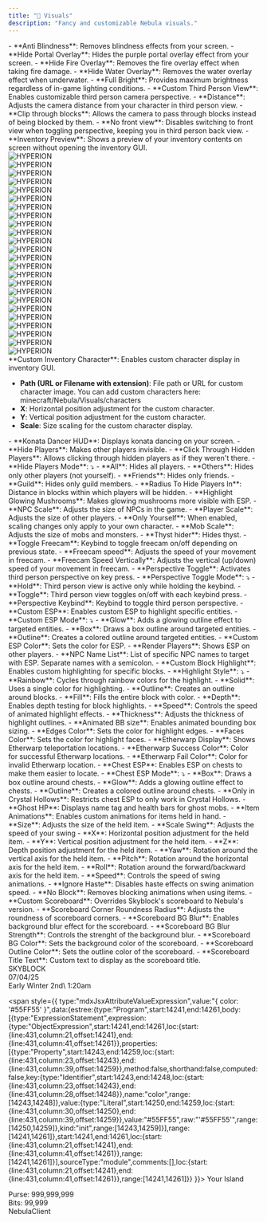 ```yaml
---
title: "🎨 Visuals"
description: "Fancy and customizable Nebula visuals."
---
```


<Accordion title="Visuals" icon="eye" iconType="duotone">
  - **Anti Blindness**: Removes blindness effects from your screen.
  - **Hide Portal Overlay**: Hides the purple portal overlay effect from your screen.
  - **Hide Fire Overlay**: Removes the fire overlay effect when taking fire damage.
  - **Hide Water Overlay**: Removes the water overlay effect when underwater.
  - **Full Bright**: Provides maximum brightness regardless of in-game lighting conditions.
</Accordion>

<Accordion title="Custom Third Person View" icon="video" iconType="duotone">
  - **Custom Third Person View**: Enables customizable third person camera perspective.
  - **Distance**: Adjusts the camera distance from your character in third person view.
  - **Clip through blocks**: Allows the camera to pass through blocks instead of being blocked by them.
  - **No front view**: Disables switching to front view when toggling perspective, keeping you in third person back view.
</Accordion>

<Accordion title="Inventory Preview" icon="box-open" iconType="duotone">
  - **Inventory Preview**: Shows a preview of your inventory contents on screen without opening the inventory GUI.

  <div id="inventory-preview">
  <div class="inventory-body">
  <div class="inventory-container">
  <div class="inventory-grid-container">
  <div class="inventory-grid-item">
  <img
    src="/HYPERION_normal.gif"
    alt="HYPERION"
    style={{ display:"block",margin:"4px auto 0",width:"80%",height:"80%",objectFit:"contain" }}
  />

  </div>

  <div class="inventory-grid-item">
  <img
    src="/HYPERION_normal.gif"
    alt="HYPERION"
    style={{ display:"block",margin:"4px auto 0",width:"80%",height:"80%",objectFit:"contain" }}
  />

  </div>

  <div class="inventory-grid-item">
  <img
    src="/HYPERION_normal.gif"
    alt="HYPERION"
    style={{ display:"block",margin:"4px auto 0",width:"80%",height:"80%",objectFit:"contain" }}
  />

  </div>

  <div class="inventory-grid-item">
  <img
    src="/HYPERION_normal.gif"
    alt="HYPERION"
    style={{ display:"block",margin:"4px auto 0",width:"80%",height:"80%",objectFit:"contain" }}
  />

  </div>

  <div class="inventory-grid-item">
  <img
    src="/HYPERION_normal.gif"
    alt="HYPERION"
    style={{ display:"block",margin:"4px auto 0",width:"80%",height:"80%",objectFit:"contain" }}
  />

  </div>

  <div class="inventory-grid-item">
  <img
    src="/HYPERION_normal.gif"
    alt="HYPERION"
    style={{ display:"block",margin:"4px auto 0",width:"80%",height:"80%",objectFit:"contain" }}
  />

  </div>

  <div class="inventory-grid-item">
  <img
    src="/HYPERION_normal.gif"
    alt="HYPERION"
    style={{ display:"block",margin:"4px auto 0",width:"80%",height:"80%",objectFit:"contain" }}
  />

  </div>

  <div class="inventory-grid-item">
  <img
    src="/HYPERION_normal.gif"
    alt="HYPERION"
    style={{ display:"block",margin:"4px auto 0",width:"80%",height:"80%",objectFit:"contain" }}
  />

  </div>

  <div class="inventory-grid-item">
  <img
    src="/HYPERION_normal.gif"
    alt="HYPERION"
    style={{ display:"block",margin:"4px auto 0",width:"80%",height:"80%",objectFit:"contain" }}
  />

  </div>

  <div class="inventory-grid-item">
  <img
    src="/HYPERION_normal.gif"
    alt="HYPERION"
    style={{ display:"block",margin:"4px auto 0",width:"80%",height:"80%",objectFit:"contain" }}
  />

  </div>

  <div class="inventory-grid-item">
  <img
    src="/HYPERION_normal.gif"
    alt="HYPERION"
    style={{ display:"block",margin:"4px auto 0",width:"80%",height:"80%",objectFit:"contain" }}
  />

  </div>

  <div class="inventory-grid-item">
  <img
    src="/HYPERION_normal.gif"
    alt="HYPERION"
    style={{ display:"block",margin:"4px auto 0",width:"80%",height:"80%",objectFit:"contain" }}
  />

  </div>

  <div class="inventory-grid-item">
  <img
    src="/HYPERION_normal.gif"
    alt="HYPERION"
    style={{ display:"block",margin:"4px auto 0",width:"80%",height:"80%",objectFit:"contain" }}
  />

  </div>

  <div class="inventory-grid-item">
  <img
    src="/HYPERION_normal.gif"
    alt="HYPERION"
    style={{ display:"block",margin:"4px auto 0",width:"80%",height:"80%",objectFit:"contain" }}
  />

  </div>

  <div class="inventory-grid-item">
  <img
    src="/HYPERION_normal.gif"
    alt="HYPERION"
    style={{ display:"block",margin:"4px auto 0",width:"80%",height:"80%",objectFit:"contain" }}
  />

  </div>

  <div class="inventory-grid-item">
  <img
    src="/HYPERION_normal.gif"
    alt="HYPERION"
    style={{ display:"block",margin:"4px auto 0",width:"80%",height:"80%",objectFit:"contain" }}
  />

  </div>

  <div class="inventory-grid-item">
  <img
    src="/HYPERION_normal.gif"
    alt="HYPERION"
    style={{ display:"block",margin:"4px auto 0",width:"80%",height:"80%",objectFit:"contain" }}
  />

  </div>

  <div class="inventory-grid-item">
  <img
    src="/HYPERION_normal.gif"
    alt="HYPERION"
    style={{ display:"block",margin:"4px auto 0",width:"80%",height:"80%",objectFit:"contain" }}
  />

  </div>

  <div class="inventory-grid-item">
  <img
    src="/HYPERION_normal.gif"
    alt="HYPERION"
    style={{ display:"block",margin:"4px auto 0",width:"80%",height:"80%",objectFit:"contain" }}
  />

  </div>

  <div class="inventory-grid-item">
  <img
    src="/HYPERION_normal.gif"
    alt="HYPERION"
    style={{ display:"block",margin:"4px auto 0",width:"80%",height:"80%",objectFit:"contain" }}
  />

  </div>

  <div class="inventory-grid-item">
  <img
    src="/HYPERION_normal.gif"
    alt="HYPERION"
    style={{ display:"block",margin:"4px auto 0",width:"80%",height:"80%",objectFit:"contain" }}
  />

  </div>

  <div class="inventory-grid-item">
  <img
    src="/HYPERION_normal.gif"
    alt="HYPERION"
    style={{ display:"block",margin:"4px auto 0",width:"80%",height:"80%",objectFit:"contain" }}
  />

  </div>

  <div class="inventory-grid-item">
  <img
    src="/HYPERION_normal.gif"
    alt="HYPERION"
    style={{ display:"block",margin:"4px auto 0",width:"80%",height:"80%",objectFit:"contain" }}
  />

  </div>

  <div class="inventory-grid-item">
  <img
    src="/HYPERION_normal.gif"
    alt="HYPERION"
    style={{ display:"block",margin:"4px auto 0",width:"80%",height:"80%",objectFit:"contain" }}
  />

  </div>

  </div>

  </div>

  </div>

  </div>
</Accordion>

<Accordion title="Custom Inventory Character" icon="user" iconType="duotone">
  **Custom Inventory Character**: Enables custom character display in inventory GUI.

  - **Path (URL or Filename with extension)**: File path or URL for custom character image. You can add custom characters here: minecraft/Nebula/Visuals/characters
  - **X**: Horizontal position adjustment for the custom character.
  - **Y**: Vertical position adjustment for the custom character.
  - **Scale**: Size scaling for the custom character display.
</Accordion>

<Accordion title="General" icon="gear" iconType="duotone">
  - **Konata Dancer HUD**: Displays konata dancing on your screen.
  - **Hide Players**: Makes other players invisible.
  - **Click Through Hidden Players**: Allows clicking through hidden players as if they weren't there.
  - **Hide Players Mode**: ⤵

  <Expandable title="Hide Players Options">
    - **All**: Hides all players.
    - **Others**: Hides only other players (not yourself).
    - **Friends**: Hides only friends.
    - **Guild**: Hides only guild members.
  </Expandable>
  - **Radius To Hide Players In**: Distance in blocks within which players will be hidden.
  - **Highlight Glowing Mushrooms**: Makes glowing mushrooms more visible with ESP.
</Accordion>

<Accordion title="Scale" icon="expand" iconType="duotone">
  - **NPC Scale**: Adjusts the size of NPCs in the game.
  - **Player Scale**: Adjusts the size of other players.
  - **Only Yourself**: When enabled, scaling changes only apply to your own character.
  - **Mob Scale**: Adjusts the size of mobs and monsters.
</Accordion>

<Accordion title="Thyst Hider" icon="eye-slash" iconType="duotone">
  - **Thyst hider**: Hides thyst.
</Accordion>

<Accordion title="Freecam" icon="camcorder" iconType="duotone">
  - **Toggle Freecam**: Keybind to toggle freecam on/off depending on previous state.
  - **Freecam speed**: Adjusts the speed of your movement in freecam.
  - **Freecam Speed Vertically**: Adjusts the vertical (up/down) speed of your movement in freecam.
</Accordion>

<Accordion title="Perspective Toggle" icon="camera" iconType="duotone">
  - **Perspective Toggle**: Activates third person perspective on key press.
  - **Perspective Toggle Mode**: ⤵

  <Expandable title="Toggle Modes">
    - **Hold**: Third person view is active only while holding the keybind.
    - **Toggle**: Third person view toggles on/off with each keybind press.
  </Expandable>
  - **Perspective Keybind**: Keybind to toggle third person perspective.
</Accordion>

<Accordion title="Custom ESP" icon="radar" iconType="duotone">
  - **Custom ESP**: Enables custom ESP to highlight specific entities.
  - **Custom ESP Mode**: ⤵

  <Expandable title="ESP Modes">
    - **Glow**: Adds a glowing outline effect to targeted entities.
    - **Box**: Draws a box outline around targeted entities.
    - **Outline**: Creates a colored outline around targeted entities.
  </Expandable>
  - **Custom ESP Color**: Sets the color for ESP.
  - **Render Players**: Shows ESP on other players.
  - **NPC Name List**: List of specific NPC names to target with ESP. Separate names with a semicolon.
</Accordion>

<Accordion title="Custom Block Highlight" icon="cube" iconType="duotone">
  - **Custom Block Highlight**: Enables custom highlighting for specific blocks.
  - **Highlight Style**: ⤵

  <Expandable title="Highlight Styles">
    - **Rainbow**: Cycles through rainbow colors for the highlight.
    - **Solid**: Uses a single color for highlighting.
    - **Outline**: Creates an outline around blocks.
    - **Fill**: Fills the entire block with color.
  </Expandable>
  - **Depth**: Enables depth testing for block highlights.
  - **Speed**: Controls the speed of animated highlight effects.
  - **Thickness**: Adjusts the thickness of highlight outlines.
  - **Animated BB size**: Enables animated bounding box sizing.
  - **Edges Color**: Sets the color for highlight edges.
  - **Faces Color**: Sets the color for highlight faces.
  - **Etherwarp Display**: Shows Etherwarp teleportation locations.
  - **Etherwarp Success Color**: Color for successful Etherwarp locations.
  - **Etherwarp Fail Color**: Color for invalid Etherwarp location.
</Accordion>

<Accordion title="Chest ESP" icon="treasure-chest" iconType="duotone">
  - **Chest ESP**: Enables ESP on chests to make them easier to locate.
  - **Chest ESP Mode**: ⤵

  <Expandable title="ESP Modes">
    - **Box**: Draws a box outline around chests.
    - **Glow**: Adds a glowing outline effect to chests.
    - **Outline**: Creates a colored outline around chests.
  </Expandable>
  - **Only in Crystal Hollows**: Restricts chest ESP to only work in Crystal Hollows.
</Accordion>

<Accordion title="Ghost HP" icon="ghost" iconType="duotone">
  - **Ghost HP**: Displays name tag and health bars for ghost mobs.
</Accordion>

<Accordion title="Item Animation" icon="hand" iconType="duotone">
  - **Item Animations**: Enables custom animations for items held in hand.
  - **Size**: Adjusts the size of the held item.
  - **Scale Swing**: Adjusts the speed of your swing
  - **X**: Horizontal position adjustment for the held item.
  - **Y**: Vertical position adjustment for the held item.
  - **Z**: Depth position adjustment for the held item.
  - **Yaw**: Rotation around the vertical axis for the held item.
  - **Pitch**: Rotation around the horizontal axis for the held item.
  - **Roll**: Rotation around the forward/backward axis for the held item.
  - **Speed**: Controls the speed of swing animations.
  - **Ignore Haste**: Disables haste effects on swing animation speed.
  - **No Block**: Removes blocking animations when using items.
</Accordion>

<Accordion title="Custom Scoreboard" icon="list" iconType="duotone">
  - **Custom Scoreboard**: Overrides Skyblock's scoreboard to Nebula's version.
  - **Scoreboard Corner Roundness Radius**: Adjusts the roundness of scoreboard corners.
  - **Scoreboard BG Blur**: Enables background blur effect for the scoreboard.
  - **Scoreboard BG Blur Strength**: Controls the strenght of the background blur.
  - **Scoreboard BG Color**: Sets the background color of the scoreboard.
  - **Scoreboard Outline Color**: Sets the outline color of the scoreboard.
  - **Scoreboard Title Text**: Custom text to display as the scoreboard title.

  <div style={{ display:"flex",justifyContent:"center",margin:"2rem 0" }}>
  <div style={{ fontFamily:"Consolas, 'Courier New', monospace",background:"rgba(59, 59, 59, 0.45)",backdropFilter:"blur(4px)",WebkitBackdropFilter:"blur(4px)",padding:"6px 10px 4px",borderRadius:"15px",position:"relative",width:"fit-content",color:"white",lineHeight:"1",isolation:"isolate",fontSize:"13px",maxWidth:"160px" }}>
  <div style={{ content:"\"\"",position:"absolute",top:"-8px",left:"-8px",right:"-8px",bottom:"-8px",borderRadius:"20px",border:"3px solid #7042f8",boxShadow:"0 0 15px rgba(112, 66, 248, 0.7)",zIndex:-1 }} />

  <div style={{ type:"mdxJsxAttributeValueExpression",value:"{ \n      color: '#FFFF55', \n      marginBottom: '0px',\n      textAlign: 'center',\n      fontSize: '15px'\n    }",data:{estree:{type:"Program",start:13594,end:13714,body:[{type:"ExpressionStatement",expression:{type:"ObjectExpression",start:13594,end:13714,loc:{start:{line:410,column:18,offset:13594},end:{line:415,column:7,offset:13714}},properties:[{type:"Property",start:13605,end:13621,loc:{start:{line:411,column:8,offset:13605},end:{line:411,column:24,offset:13621}},method:false,shorthand:false,computed:false,key:{type:"Identifier",start:13605,end:13610,loc:{start:{line:411,column:8,offset:13605},end:{line:411,column:13,offset:13610}},name:"color",range:[13605,13610]},value:{type:"Literal",start:13612,end:13621,loc:{start:{line:411,column:15,offset:13612},end:{line:411,column:24,offset:13621}},value:"#FFFF55",raw:"'#FFFF55'",range:[13612,13621]},kind:"init",range:[13605,13621]},{type:"Property",start:13632,end:13651,loc:{start:{line:412,column:8,offset:13632},end:{line:412,column:27,offset:13651}},method:false,shorthand:false,computed:false,key:{type:"Identifier",start:13632,end:13644,loc:{start:{line:412,column:8,offset:13632},end:{line:412,column:20,offset:13644}},name:"marginBottom",range:[13632,13644]},value:{type:"Literal",start:13646,end:13651,loc:{start:{line:412,column:22,offset:13646},end:{line:412,column:27,offset:13651}},value:"0px",raw:"'0px'",range:[13646,13651]},kind:"init",range:[13632,13651]},{type:"Property",start:13661,end:13680,loc:{start:{line:413,column:8,offset:13661},end:{line:413,column:27,offset:13680}},method:false,shorthand:false,computed:false,key:{type:"Identifier",start:13661,end:13670,loc:{start:{line:413,column:8,offset:13661},end:{line:413,column:17,offset:13670}},name:"textAlign",range:[13661,13670]},value:{type:"Literal",start:13672,end:13680,loc:{start:{line:413,column:19,offset:13672},end:{line:413,column:27,offset:13680}},value:"center",raw:"'center'",range:[13672,13680]},kind:"init",range:[13661,13680]},{type:"Property",start:13690,end:13706,loc:{start:{line:414,column:8,offset:13690},end:{line:414,column:24,offset:13706}},method:false,shorthand:false,computed:false,key:{type:"Identifier",start:13690,end:13698,loc:{start:{line:414,column:8,offset:13690},end:{line:414,column:16,offset:13698}},name:"fontSize",range:[13690,13698]},value:{type:"Literal",start:13700,end:13706,loc:{start:{line:414,column:18,offset:13700},end:{line:414,column:24,offset:13706}},value:"15px",raw:"'15px'",range:[13700,13706]},kind:"init",range:[13690,13706]}],range:[13594,13714]},start:13594,end:13714,loc:{start:{line:410,column:18,offset:13594},end:{line:415,column:7,offset:13714}},range:[13594,13714]}],sourceType:"module",comments:[],loc:{start:{line:410,column:18,offset:13594},end:{line:415,column:7,offset:13714}},range:[13594,13714]}} }}>
  SKYBLOCK</div>

   <div style={{ type:"mdxJsxAttributeValueExpression",value:"{ color: '#AAAAAA', marginBottom: '0px', fontSize: '12px' }",data:{estree:{type:"Program",start:13749,end:13808,body:[{type:"ExpressionStatement",expression:{type:"ObjectExpression",start:13749,end:13808,loc:{start:{line:416,column:18,offset:13749},end:{line:416,column:77,offset:13808}},properties:[{type:"Property",start:13751,end:13767,loc:{start:{line:416,column:20,offset:13751},end:{line:416,column:36,offset:13767}},method:false,shorthand:false,computed:false,key:{type:"Identifier",start:13751,end:13756,loc:{start:{line:416,column:20,offset:13751},end:{line:416,column:25,offset:13756}},name:"color",range:[13751,13756]},value:{type:"Literal",start:13758,end:13767,loc:{start:{line:416,column:27,offset:13758},end:{line:416,column:36,offset:13767}},value:"#AAAAAA",raw:"'#AAAAAA'",range:[13758,13767]},kind:"init",range:[13751,13767]},{type:"Property",start:13769,end:13788,loc:{start:{line:416,column:38,offset:13769},end:{line:416,column:57,offset:13788}},method:false,shorthand:false,computed:false,key:{type:"Identifier",start:13769,end:13781,loc:{start:{line:416,column:38,offset:13769},end:{line:416,column:50,offset:13781}},name:"marginBottom",range:[13769,13781]},value:{type:"Literal",start:13783,end:13788,loc:{start:{line:416,column:52,offset:13783},end:{line:416,column:57,offset:13788}},value:"0px",raw:"'0px'",range:[13783,13788]},kind:"init",range:[13769,13788]},{type:"Property",start:13790,end:13806,loc:{start:{line:416,column:59,offset:13790},end:{line:416,column:75,offset:13806}},method:false,shorthand:false,computed:false,key:{type:"Identifier",start:13790,end:13798,loc:{start:{line:416,column:59,offset:13790},end:{line:416,column:67,offset:13798}},name:"fontSize",range:[13790,13798]},value:{type:"Literal",start:13800,end:13806,loc:{start:{line:416,column:69,offset:13800},end:{line:416,column:75,offset:13806}},value:"12px",raw:"'12px'",range:[13800,13806]},kind:"init",range:[13790,13806]}],range:[13749,13808]},start:13749,end:13808,loc:{start:{line:416,column:18,offset:13749},end:{line:416,column:77,offset:13808}},range:[13749,13808]}],sourceType:"module",comments:[],loc:{start:{line:416,column:18,offset:13749},end:{line:416,column:77,offset:13808}},range:[13749,13808]}} }}>
  07/04/25</div>

  <div style={{ marginBottom:"0px" }}>
  Early Winter 2nd\
   1:20am

  </div>

  <div style={{ display:"flex",alignItems:"center",gap:"3px",marginBottom:"0px" }}>
  <span style={{ display:"inline-block",width:"4px",height:"4px",backgroundColor:"#55FF55",borderRadius:"50%" }} />

  <span style={{ type:"mdxJsxAttributeValueExpression",value:"{ color: '#55FF55' }",data:{estree:{type:"Program",start:14241,end:14261,body:[{type:"ExpressionStatement",expression:{type:"ObjectExpression",start:14241,end:14261,loc:{start:{line:431,column:21,offset:14241},end:{line:431,column:41,offset:14261}},properties:[{type:"Property",start:14243,end:14259,loc:{start:{line:431,column:23,offset:14243},end:{line:431,column:39,offset:14259}},method:false,shorthand:false,computed:false,key:{type:"Identifier",start:14243,end:14248,loc:{start:{line:431,column:23,offset:14243},end:{line:431,column:28,offset:14248}},name:"color",range:[14243,14248]},value:{type:"Literal",start:14250,end:14259,loc:{start:{line:431,column:30,offset:14250},end:{line:431,column:39,offset:14259}},value:"#55FF55",raw:"'#55FF55'",range:[14250,14259]},kind:"init",range:[14243,14259]}],range:[14241,14261]},start:14241,end:14261,loc:{start:{line:431,column:21,offset:14241},end:{line:431,column:41,offset:14261}},range:[14241,14261]}],sourceType:"module",comments:[],loc:{start:{line:431,column:21,offset:14241},end:{line:431,column:41,offset:14261}},range:[14241,14261]}} }}>
  Your Island</span>

  </div>

  <div style={{ marginBottom:"0px" }}>
  Purse: <span style={{ type:"mdxJsxAttributeValueExpression",value:"{ color: '#FFAA00' }",data:{estree:{type:"Program",start:14368,end:14388,body:[{type:"ExpressionStatement",expression:{type:"ObjectExpression",start:14368,end:14388,loc:{start:{line:435,column:28,offset:14368},end:{line:435,column:48,offset:14388}},properties:[{type:"Property",start:14370,end:14386,loc:{start:{line:435,column:30,offset:14370},end:{line:435,column:46,offset:14386}},method:false,shorthand:false,computed:false,key:{type:"Identifier",start:14370,end:14375,loc:{start:{line:435,column:30,offset:14370},end:{line:435,column:35,offset:14375}},name:"color",range:[14370,14375]},value:{type:"Literal",start:14377,end:14386,loc:{start:{line:435,column:37,offset:14377},end:{line:435,column:46,offset:14386}},value:"#FFAA00",raw:"'#FFAA00'",range:[14377,14386]},kind:"init",range:[14370,14386]}],range:[14368,14388]},start:14368,end:14388,loc:{start:{line:435,column:28,offset:14368},end:{line:435,column:48,offset:14388}},range:[14368,14388]}],sourceType:"module",comments:[],loc:{start:{line:435,column:28,offset:14368},end:{line:435,column:48,offset:14388}},range:[14368,14388]}} }}>
  999,999,999</span>

  </div>

  <div style={{ marginBottom:"0px" }}>
  Bits: <span style={{ type:"mdxJsxAttributeValueExpression",value:"{ color: '#55FFFF' }",data:{estree:{type:"Program",start:14493,end:14513,body:[{type:"ExpressionStatement",expression:{type:"ObjectExpression",start:14493,end:14513,loc:{start:{line:438,column:27,offset:14493},end:{line:438,column:47,offset:14513}},properties:[{type:"Property",start:14495,end:14511,loc:{start:{line:438,column:29,offset:14495},end:{line:438,column:45,offset:14511}},method:false,shorthand:false,computed:false,key:{type:"Identifier",start:14495,end:14500,loc:{start:{line:438,column:29,offset:14495},end:{line:438,column:34,offset:14500}},name:"color",range:[14495,14500]},value:{type:"Literal",start:14502,end:14511,loc:{start:{line:438,column:36,offset:14502},end:{line:438,column:45,offset:14511}},value:"#55FFFF",raw:"'#55FFFF'",range:[14502,14511]},kind:"init",range:[14495,14511]}],range:[14493,14513]},start:14493,end:14513,loc:{start:{line:438,column:27,offset:14493},end:{line:438,column:47,offset:14513}},range:[14493,14513]}],sourceType:"module",comments:[],loc:{start:{line:438,column:27,offset:14493},end:{line:438,column:47,offset:14513}},range:[14493,14513]}} }}>
  99,999</span>

  </div>

  <div style={{ color:"#FF55FF",marginTop:"0px",fontSize:"12px",textAlign:"center" }}>
  NebulaClient

  </div>

  </div>

  </div>
</Accordion>